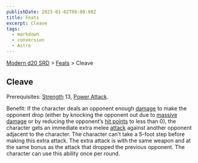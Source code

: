 ```yaml
---
publishDate: 2023-01-02T00:00:00Z
title: Feats
excerpt: Cleave
tags:
  - markdown
  - conversion
  - Astro
---
```


[Modern d20 SRD](/#modernD20) > [Feats](modern-d20-srd-feats-index) > Cleave

## Cleave

Prerequisites: [Strength](modern-d20-srd-basics-ability-scores) 13, [Power Attack](modern-d20-srd-feats-power-attack).

Benefit: If the character deals an opponent enough [damage](modern-d20-srd-combat-damage) to make the opponent drop (either by knocking the opponent out
due to [massive damage](modern-d20-srd-combat-death-dying-healing) or by
reducing the opponent’s [hit points](modern-d20-srd-combat-hit-points) to less
than 0), the character gets an immediate extra melee [attack](modern-d20-srd-combat-attack-roll) against another opponent adjacent to the character. The
character can’t take a 5-foot step before making this extra attack. The extra
attack is with the same weapon and at the same bonus as the attack that
dropped the previous opponent. The character can use this ability once per
round.


